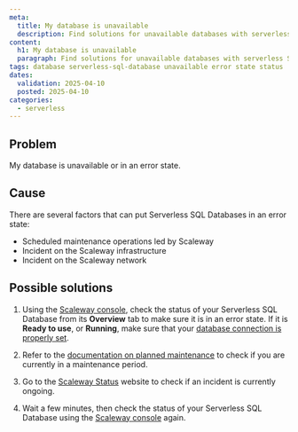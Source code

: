 ```yaml
---
meta:
  title: My database is unavailable
  description: Find solutions for unavailable databases with serverless SQL databases.
content:
  h1: My database is unavailable
  paragraph: Find solutions for unavailable databases with serverless SQL databases.
tags: database serverless-sql-database unavailable error state status
dates:
  validation: 2025-04-10
  posted: 2025-04-10
categories:
  - serverless
---
```


## Problem

My database is unavailable or in an error state.

## Cause

There are several factors that can put Serverless SQL Databases in an error state:

- Scheduled maintenance operations led by Scaleway
- Incident on the Scaleway infrastructure
- Incident on the Scaleway network

## Possible solutions

1. Using the [Scaleway console](https://console.scaleway.com/), check the status of your Serverless SQL Database from its **Overview** tab to make sure it is in an error state. If it is **Ready to use**, or **Running**, make sure that your [database connection is properly set](/serverless-sql-databases/how-to/connect-to-a-database/).

2. Refer to the [documentation on planned maintenance](/serverless-sql-databases/reference-content/planned-maintenance/) to check if you are currently in a maintenance period.

3. Go to the [Scaleway Status](https://status.scaleway.com/) website to check if an incident is currently ongoing.

4. Wait a few minutes, then check the status of your Serverless SQL Database using the [Scaleway console](https://console.scaleway.com/) again.
